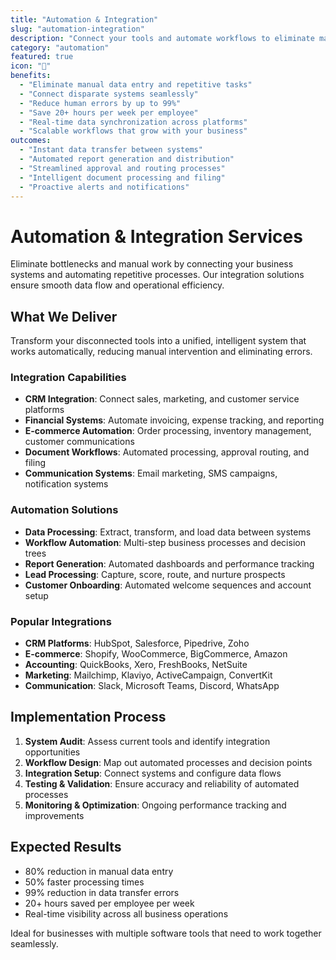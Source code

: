 ```yaml
---
title: "Automation & Integration"
slug: "automation-integration"
description: "Connect your tools and automate workflows to eliminate manual data entry, streamline operations, and ensure seamless information flow across your business systems."
category: "automation"
featured: true
icon: "🔄"
benefits:
  - "Eliminate manual data entry and repetitive tasks"
  - "Connect disparate systems seamlessly"
  - "Reduce human errors by up to 99%"
  - "Save 20+ hours per week per employee"
  - "Real-time data synchronization across platforms"
  - "Scalable workflows that grow with your business"
outcomes:
  - "Instant data transfer between systems"
  - "Automated report generation and distribution"
  - "Streamlined approval and routing processes"
  - "Intelligent document processing and filing"
  - "Proactive alerts and notifications"
---
```


# Automation & Integration Services

Eliminate bottlenecks and manual work by connecting your business systems and automating repetitive processes. Our integration solutions ensure smooth data flow and operational efficiency.

## What We Deliver

Transform your disconnected tools into a unified, intelligent system that works automatically, reducing manual intervention and eliminating errors.

### Integration Capabilities

- **CRM Integration**: Connect sales, marketing, and customer service platforms
- **Financial Systems**: Automate invoicing, expense tracking, and reporting
- **E-commerce Automation**: Order processing, inventory management, customer communications
- **Document Workflows**: Automated processing, approval routing, and filing
- **Communication Systems**: Email marketing, SMS campaigns, notification systems

### Automation Solutions

- **Data Processing**: Extract, transform, and load data between systems
- **Workflow Automation**: Multi-step business processes and decision trees
- **Report Generation**: Automated dashboards and performance tracking
- **Lead Processing**: Capture, score, route, and nurture prospects
- **Customer Onboarding**: Automated welcome sequences and account setup

### Popular Integrations

- **CRM Platforms**: HubSpot, Salesforce, Pipedrive, Zoho
- **E-commerce**: Shopify, WooCommerce, BigCommerce, Amazon
- **Accounting**: QuickBooks, Xero, FreshBooks, NetSuite
- **Marketing**: Mailchimp, Klaviyo, ActiveCampaign, ConvertKit
- **Communication**: Slack, Microsoft Teams, Discord, WhatsApp

## Implementation Process

1. **System Audit**: Assess current tools and identify integration opportunities
2. **Workflow Design**: Map out automated processes and decision points
3. **Integration Setup**: Connect systems and configure data flows
4. **Testing & Validation**: Ensure accuracy and reliability of automated processes
5. **Monitoring & Optimization**: Ongoing performance tracking and improvements

## Expected Results

- 80% reduction in manual data entry
- 50% faster processing times
- 99% reduction in data transfer errors
- 20+ hours saved per employee per week
- Real-time visibility across all business operations

Ideal for businesses with multiple software tools that need to work together seamlessly.
